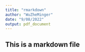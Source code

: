 ```yaml
---
title: "rmarkdown"
author: "WuZheMinger"
date: "9/08/2022"
output: pdf_document
---
```


## This is a markdown file
